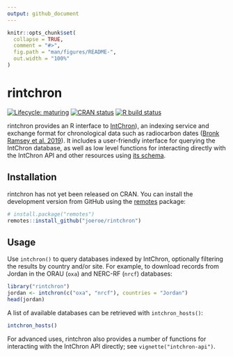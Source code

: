 ```yaml
---
output: github_document
---
```


<!-- README.md is generated from README.Rmd. Please edit that file -->

```r
knitr::opts_chunk$set(
  collapse = TRUE,
  comment = "#>",
  fig.path = "man/figures/README-",
  out.width = "100%"
)
```

# rintchron

<!-- badges: start -->
[![Lifecycle: maturing](https://img.shields.io/badge/lifecycle-maturing-blue.svg)](https://www.tidyverse.org/lifecycle/#maturing)
[![CRAN status](https://www.r-pkg.org/badges/version/rintchron)](https://CRAN.R-project.org/package=rintchron)
[![R build status](https://github.com/joeroe/rintchron/workflows/R-CMD-check/badge.svg)](https://github.com/joeroe/rintchron/actions)
<!-- badges: end -->

rintchron provides an R interface to [IntChron](https://intchron.org)), an indexing service and exchange format for chronological data such as radiocarbon dates ([Bronk Ramsey et al. 2019](https://doi.org/10.1017/RDC.2019.21)).
It includes a user-friendly interface for querying the IntChron database, as well as low level functions for interacting  directly with the IntChron API and other resources using [its schema](https://intchron.org/schema).

## Installation

rintchron has not yet been released on CRAN.
You can install the development version from GitHub using the [remotes](https://remotes.r-lib.org/) package: 

``` r
# install.package("remotes")
remotes::install_github("joeroe/rintchron")
```

## Usage

Use `intchron()` to query databases indexed by IntChron, optionally filtering the results by country and/or site.
For example, to download records from Jordan in the ORAU (`oxa`) and NERC-RF (`nrcf`) databases:

```r
library("rintchron")
jordan <- intchron(c("oxa", "nrcf"), countries = "Jordan")
head(jordan)
```

A list of available databases can be retrieved with `intchron_hosts()`:

```r
intchron_hosts()
```

For advanced uses, rintchron also provides a number of functions for interacting with the IntChron API directly; see `vignette("intchron-api")`.

